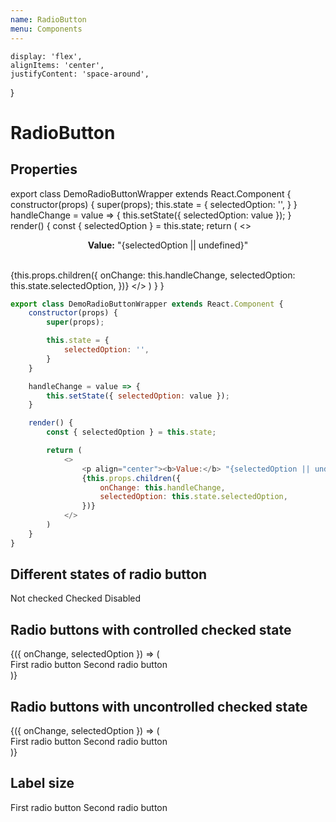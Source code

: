 ```yaml
---
name: RadioButton
menu: Components
---
```



    display: 'flex',
    alignItems: 'center',
    justifyContent: 'space-around',
}

# RadioButton

## Properties

<PropsTable of={RadioButton} />

export class DemoRadioButtonWrapper extends React.Component {
    constructor(props) {
        super(props);
        this.state = {
            selectedOption: '',
        }
    }
    handleChange = value => {
        this.setState({ selectedOption: value });
    }
    render() {
        const { selectedOption } = this.state;
        return (
            <>
                <p align="center"><b>Value:</b> "{selectedOption || undefined}"</p><br />
                {this.props.children({
                    onChange: this.handleChange,
                    selectedOption: this.state.selectedOption,
                })}
            </>
        )
    }
}

``` javascript
export class DemoRadioButtonWrapper extends React.Component {
    constructor(props) {
        super(props);

        this.state = {
            selectedOption: '',
        }
    }

    handleChange = value => {
        this.setState({ selectedOption: value });
    }

    render() {
        const { selectedOption } = this.state;

        return (
            <>
                <p align="center"><b>Value:</b> "{selectedOption || undefined}"</p><br />
                {this.props.children({
                    onChange: this.handleChange,
                    selectedOption: this.state.selectedOption,
                })}
            </>
        )
    }
}
```

## Different states of radio button

<Playground style={flexStyle}>
    <RadioButton value="not-checked-value" isChecked={false}>Not checked</RadioButton>
    <RadioButton value="checked-value" isChecked>Checked</RadioButton>
    <RadioButton value="disabled-value" isDisabled>Disabled</RadioButton>
</Playground>

## Radio buttons with controlled checked state

<Playground>
    <DemoRadioButtonWrapper>
        {({ onChange, selectedOption }) => (
            <div>
                <div style={flexStyle}>
                    <RadioButton value="value-1" isChecked={selectedOption === "value-1"} onChange={onChange}>First radio button</RadioButton>
                    <RadioButton value="value-2" isChecked={selectedOption === "value-2"} onChange={onChange}>Second radio button</RadioButton>
                </div>
            </div>
        )}
    </DemoRadioButtonWrapper>
</Playground>

## Radio buttons with uncontrolled checked state

<Playground>
    <DemoRadioButtonWrapper>
        {({ onChange, selectedOption }) => (
            <div>
                <div style={flexStyle}>
                    <RadioButton value="value-1" name="group-1" onChange={onChange}>First radio button</RadioButton>
                    <RadioButton value="value-2" name="group-1" onChange={onChange}>Second radio button</RadioButton>
                </div>
            </div>
        )}
    </DemoRadioButtonWrapper>
</Playground>

## Label size

<Playground style={flexStyle}>
    <RadioButton name="group-2" value="value-1" textSize="small">First radio button</RadioButton>
    <RadioButton name="group-2" value="value-2" textSize="medium">Second radio button</RadioButton>
</Playground>

